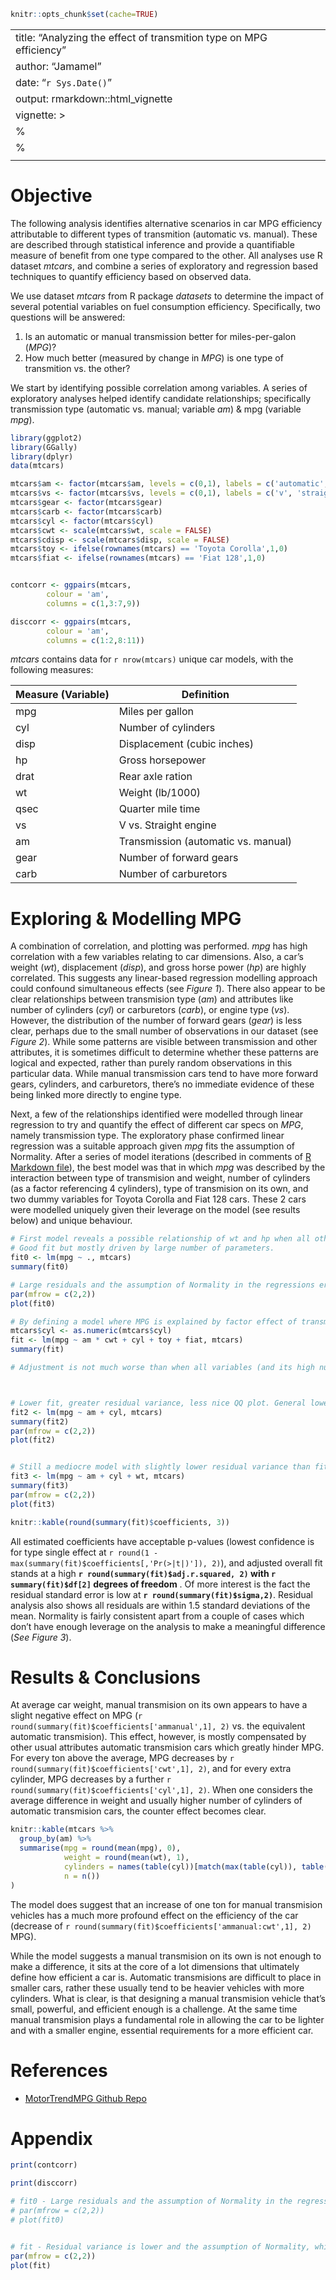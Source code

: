 ```r
knitr::opts_chunk$set(cache=TRUE)
```

---
title: "Analyzing the effect of transmition type on MPG efficiency"
author: "Jamamel"
date: "`r Sys.Date()`"
output: rmarkdown::html_vignette
vignette: >
  %\VignetteIndexEntry{MotorTrendMPG}
  %\VignetteEngine{knitr::rmarkdown}
  \usepackage[utf8]{inputenc}
---

# Objective

The following analysis identifies alternative scenarios in car MPG efficiency attributable to different types of transmition (automatic vs. manual). These are described through statistical inference and provide a quantifiable measure of benefit from one type compared to the other. All analyses use R dataset *mtcars*, and combine a series of exploratory and regression based techniques to quantify efficiency based on observed data.

We use dataset *mtcars* from R package *datasets* to determine the impact of several potential variables on fuel consumption efficiency. Specifically, two questions will be answered:

1. Is an automatic or manual transmission better for miles-per-galon (*MPG*)?
2. How much better (measured by change in *MPG*) is one type of transmition vs. the other? 

We start by identifying possible correlation among variables. A series of exploratory analyses helped identify candidate relationships; specifically transmission type (automatic vs. manual; variable *am*) & mpg (variable *mpg*). 

```r
library(ggplot2)
library(GGally)
library(dplyr)
data(mtcars)

mtcars$am <- factor(mtcars$am, levels = c(0,1), labels = c('automatic', 'manual'))
mtcars$vs <- factor(mtcars$vs, levels = c(0,1), labels = c('v', 'straight'))
mtcars$gear <- factor(mtcars$gear)
mtcars$carb <- factor(mtcars$carb)
mtcars$cyl <- factor(mtcars$cyl)
mtcars$cwt <- scale(mtcars$wt, scale = FALSE)
mtcars$cdisp <- scale(mtcars$disp, scale = FALSE)
mtcars$toy <- ifelse(rownames(mtcars) == 'Toyota Corolla',1,0)
mtcars$fiat <- ifelse(rownames(mtcars) == 'Fiat 128',1,0)


contcorr <- ggpairs(mtcars,
        colour = 'am',
        columns = c(1,3:7,9))

disccorr <- ggpairs(mtcars,
        colour = 'am',
        columns = c(1:2,8:11))
```

*mtcars* contains data for `r nrow(mtcars)` unique car models, with the following measures:

Measure (Variable) | Definition
- | -
mpg | Miles per gallon
cyl | Number of cylinders
disp | Displacement (cubic inches)
hp | Gross horsepower
drat | Rear axle ration
wt | Weight (lb/1000)
qsec | Quarter mile time
vs | V vs. Straight engine
am | Transmission (automatic vs. manual)
gear | Number of forward gears
carb | Number of carburetors

# Exploring & Modelling MPG

A combination of correlation, and plotting was performed. *mpg* has high correlation with a few variables relating to car dimensions. Also, a car's weight (*wt*), displacement (*disp*), and gross horse power (*hp*) are highly correlated. This suggests any linear-based regression modelling approach could confound simultaneous effects (see *Figure 1*). There also appear to be clear relationships between transmision type (*am*) and attributes like number of cylinders (*cyl*) or carburetors (*carb*), or engine type (*vs*). However, the distribution of the number of forward gears (*gear*) is less clear, perhaps due to the small number of observations in our dataset (see *Figure 2*). While some patterns are visible between transmission and other attributes, it is sometimes difficult to determine whether these patterns are logical and expected, rather than purely random observations in this particular data. While manual transmission cars tend to have more forward gears, cylinders, and carburetors, there's no immediate evidence of these being linked more directly to engine type.

Next, a few of the relationships identified were modelled through linear regression to try and quantify the effect of different car specs on *MPG*, namely transmission type. The exploratory phase confirmed linear regression was a suitable approach given *mpg* fits the assumption of Normality. After a series of model iterations (described in comments of [R Markdown file](https://github.com/Jamamel/MotorTrendMPG/blob/master/R/MotorTrendMPG.R)), the best model was that in which *mpg* was described by the interaction between type of transmision and weight, number of cylinders (as a factor referencing 4 cylinders), type of transmision on its own, and two dummy variables for Toyota Corolla and Fiat 128 cars. These 2 cars were modelled uniquely given their leverage on the model (see results below) and unique behaviour. 

```r
# First model reveals a possible relationship of wt and hp when all other effects present. 
# Good fit but mostly driven by large number of parameters. 
fit0 <- lm(mpg ~ ., mtcars)
summary(fit0)

# Large residuals and the assumption of Normality in the regressions error terms appears not to be accurate.
par(mfrow = c(2,2))
plot(fit0)

# By defining a model where MPG is explained by factor effect of transmition type and weight along with their interaction. Number of cylinders is also introduced as factor.
mtcars$cyl <- as.numeric(mtcars$cyl)
fit <- lm(mpg ~ am * cwt + cyl + toy + fiat, mtcars)
summary(fit)

# Adjustment is not much worse than when all variables (and its high number of parameters) were used. In addition, all coefficients have low enough standard errors to be acceptable for the author (especially given the low sample size given the complex relationships present and the limitation of tools allowed in this exercise). 



# Lower fit, greater residual variance, less nice QQ plot. General lower accuracy observed.
fit2 <- lm(mpg ~ am + cyl, mtcars)
summary(fit2)
par(mfrow = c(2,2))
plot(fit2)


# Still a mediocre model with slightly lower residual variance than fit2. The rogue group of cars is larger, meaning we don't describe enough patterns with as much consistency.
fit3 <- lm(mpg ~ am + cyl + wt, mtcars)
summary(fit3)
par(mfrow = c(2,2))
plot(fit3)

```

```r
knitr::kable(round(summary(fit)$coefficients, 3))
```

All estimated coefficients have acceptable p-values (lowest confidence is for type single effect at `r round(1 - max(summary(fit)$coefficients[,'Pr(>|t|)']), 2)`), and adjusted overall fit stands at a high **`r round(summary(fit)$adj.r.squared, 2)` with `r summary(fit)$df[2]` degrees of freedom** . Of more interest is the fact the residual standard error is low at **`r round(summary(fit)$sigma,2)`**. Residual analysis also shows all residuals are within 1.5 standard deviations of the mean. Normality is fairly consistent apart from a couple of cases which don't have enough leverage on the analysis to make a meaningful difference (*See Figure 3*).

# Results & Conclusions
 
At average car weight, manual transmision on its own appears to have a slight negative effect on MPG (`r round(summary(fit)$coefficients['ammanual',1], 2)` vs. the equivalent automatic transmision). This effect, however, is mostly compensated by other usual attributes automatic transmision cars which greatly hinder MPG. For every ton above the average, MPG decreases by `r round(summary(fit)$coefficients['cwt',1], 2)`, and for every extra cylinder, MPG decreases by a further `r round(summary(fit)$coefficients['cyl',1], 2)`. When one considers the average difference in weight and usually higher number of cylinders of automatic transmision cars, the counter effect becomes clear. 

```r
knitr::kable(mtcars %>%
  group_by(am) %>%
  summarise(mpg = round(mean(mpg), 0),
            weight = round(mean(wt), 1),
            cylinders = names(table(cyl))[match(max(table(cyl)), table(cyl))],
            n = n())
)
```


The model does suggest that an increase of one ton for manual transmision vehicles has a much more profound effect on the efficiency of the car (decrease of `r round(summary(fit)$coefficients['ammanual:cwt',1], 2)` MPG).

While the model suggests a manual transmision on its own is not enough to make a difference, it sits at the core of a lot dimensions that ultimately define how efficient a car is. Automatic transmisions are difficult to place in smaller cars, rather these usually tend to be heavier vehicles with more cylinders. What is clear, is that designing a manual transmision vehicle that's small, powerful, and efficient enough is a challenge. At the same time manual transmision plays a fundamental role in allowing the car to be lighter and with a smaller engine, essential requirements for a more efficient car.

\newpage

# References

- [MotorTrendMPG Github Repo](https://github.com/Jamamel/MotorTrendMPG)

# Appendix

```r
print(contcorr)
```

```r
print(disccorr)
```

```r
# fit0 - Large residuals and the assumption of Normality in the regressions error terms appears not to be accurate.
# par(mfrow = c(2,2))
# plot(fit0)


# fit - Residual variance is lower and the assumption of Normality, while not perfect, is better founded. Four cars have a similar patterns that aren't easily isolated with simple linear regression.  However, fit and parsimony of the model were deemed acceptable.
par(mfrow = c(2,2))
plot(fit)
```